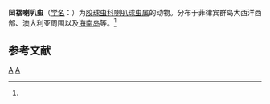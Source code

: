 {{Speciesbox
| taxon = Buccinosphaera invaginata
| binomial_authority = ([[恩斯特·海克尔|Haeckel]], 1887)<ref name='id8981'>{{cite web| url =http://www.bioinfo.cn/db05/BjdwSpecies.php?action=view&id=8981| title =凹褶喇叭虫| work =《中国动物物种编目数据库》| publisher =中国科学院微生物研究所| author =中国科学院动物研究所| accessdate =2009-04-16| deadurl =yes| archiveurl =https://web.archive.org/web/20160305052548/http://www.bioinfo.cn/db05/BjdwSpecies.php?action=view&id=8981| archivedate =2016-03-05}}</ref>
}}

'''凹褶喇叭虫'''（[[学名|学名]]：{{lang|la|''Buccinosphaera invaginata''}}）为[[胶球虫科|胶球虫科]][[喇叭球虫属|喇叭球虫属]]的动物。分布于菲律宾群岛大西洋西部、澳大利亚周围以及[[海南岛|海南岛]]等。<ref name='id8981'/>

== 参考文献 ==
{{reflist}}

{{Taxonbar|from=Q10896615}}

{{Taxonbar}}
[[Category:1887年描述的动物|A]]
[[Category:喇叭球虫属|A]]


{{放射虫小作品}}